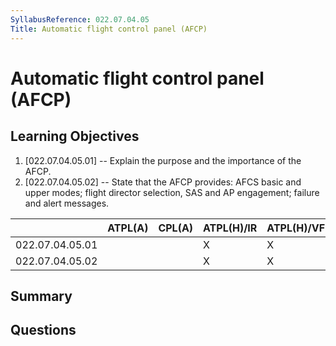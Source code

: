 ```yaml
---
SyllabusReference: 022.07.04.05
Title: Automatic flight control panel (AFCP)
---
```


# Automatic flight control panel (AFCP)

## Learning Objectives

1. [022.07.04.05.01] -- Explain the purpose and the importance of the AFCP.
2. [022.07.04.05.02] -- State that the AFCP provides: AFCS basic and upper
   modes; flight director selection, SAS and AP engagement; failure and alert
   messages.

|                 | ATPL(A) | CPL(A) | ATPL(H)/IR | ATPL(H)/VFR | CPL(H) | IR  | CBIR(A) |
| --------------- | ------- | ------ | ---------- | ----------- | ------ | --- | ------- |
| 022.07.04.05.01 |         |        | X          | X           | X      |     |         |
| 022.07.04.05.02 |         |        | X          | X           | X      |     |         |

## Summary

## Questions
